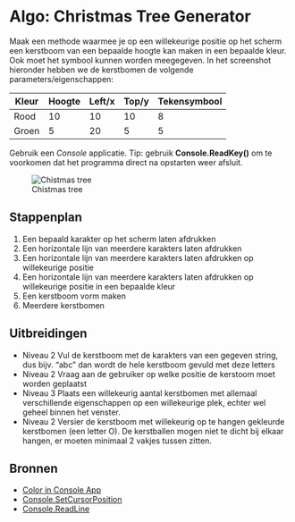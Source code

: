 # Algo: Christmas Tree Generator

Maak een methode waarmee je op een willekeurige positie op het scherm een kerstboom van een bepaalde hoogte kan maken in een bepaalde kleur. Ook moet het symbool kunnen worden meegegeven. In het screenshot hieronder hebben we de kerstbomen de volgende parameters/eigenschappen:

| Kleur | Hoogte | Left/x | Top/y | Tekensymbool |
|-------|---------|-------|--------|----------------|
| Rood | 10 | 10 | 10 | 8 |
| Groen | 5 | 20 | 5| 5 |

Gebruik een _Console_ applicatie.
Tip: gebruik **Console.ReadKey()** om te voorkomen dat het programma direct na opstarten weer afsluit.

![Chistmas tree](figures/christmas-tree.png)

## Stappenplan

1. Een bepaald karakter op het scherm laten afdrukken
2. Een horizontale lijn van meerdere karakters laten afdrukken
3. Een horizontale lijn van meerdere karakters laten afdrukken op willekeurige positie
4. Een horizontale lijn van meerdere karakters laten afdrukken op willekeurige positie in een bepaalde kleur
5. Een kerstboom vorm maken
6. Meerdere kerstbomen

## Uitbreidingen

- Niveau 2 Vul de kerstboom met de karakters van een gegeven string, dus bijv. "abc" dan wordt de hele kerstboom gevuld met deze letters
- Niveau 2 Vraag aan de gebruiker op welke positie de kerstoom moet worden geplaatst
- Niveau 3 Plaats een willekeurig aantal kerstbomen met allemaal verschillende eigenschappen op een willekeurige plek, echter wel geheel binnen het venster.
- Niveau 2 Versier de kerstboom met willekeurig op te hangen gekleurde kerstbomen (een letter O). De kerstballen mogen niet te dicht bij elkaar hangen, er moeten minimaal 2 vakjes tussen zitten.

## Bronnen

- [Color in Console App](https://www.dotnetperls.com/console-color)
- [Console.SetCursorPosition](https://docs.microsoft.com/en-us/dotnet/api/system.console.setcursorposition?view=net-5.0)
- [Console.ReadLine](https://docs.microsoft.com/en-us/dotnet/api/system.console.readline?view=net-5.0)
